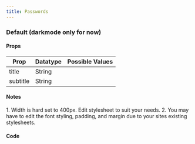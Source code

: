 ```yaml
---
title: Passwords
---
```




<h3>Default (darkmode only for now)</h3>

<div style={{width: '400px', margin: '50px auto'}}>
  <Passwords client:load/>
</div>


<h4>Props</h4>

| Prop                 | Datatype | Possible Values          |
|----------------------|----------|--------------------------|
| title                | String   |                          |
| subtitle             | String   |                          |

<h4>Notes</h4>
1. Width is hard set to 400px. Edit stylesheet to suit your needs.
2. You may have to edit the font styling, padding, and margin due to your sites existing stylesheets.

<h4>Code</h4>

<Tabs>
  <TabItem label="React" icon="seti:react">
    <Code code={reactCode} lang="js" title={'passwords.jsx'} />
  </TabItem>
  <TabItem label="Css" icon="seti:css">
    <Code code={cssCode} lang="css" title={'passwords.css'} />
  </TabItem>
</Tabs>

